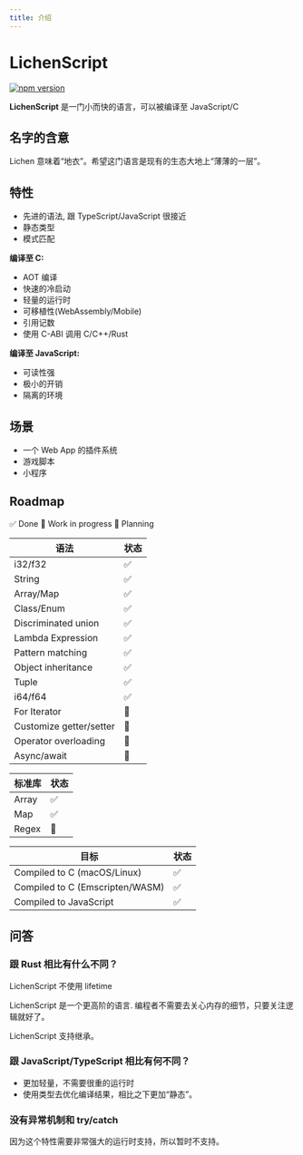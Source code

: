 ```yaml
---
title: 介绍
---
```


# LichenScript

[![npm version](https://img.shields.io/npm/v/lichenscript.svg)](https://www.npmjs.com/package/lichenscript)

**LichenScript** 是一门小而快的语言，可以被编译至 JavaScript/C

## 名字的含意

Lichen 意味着“地衣”。希望这门语言是现有的生态大地上“薄薄的一层”。

## 特性

- 先进的语法, 跟 TypeScript/JavaScript 很接近
- 静态类型
- 模式匹配

**编译至 C:**

- AOT 编译
- 快速的冷启动
- 轻量的运行时
- 可移植性(WebAssembly/Mobile)
- 引用记数
- 使用 C-ABI 调用 C/C++/Rust

**编译至 JavaScript:**

- 可读性强
- 极小的开销
- 隔离的环境

## 场景

- 一个 Web App 的插件系统
- 游戏脚本
- 小程序

## Roadmap

✅ Done
🔨 Work in progress
📖 Planning

| 语法 | 状态 |
| ------ | ------ |
| i32/f32 | ✅ |
| String | ✅ |
| Array/Map | ✅ |
| Class/Enum | ✅ |
| Discriminated union | ✅ |
| Lambda Expression | ✅ |
| Pattern matching | ✅ |
| Object inheritance | ✅ |
| Tuple | ✅ |
| i64/f64 | ✅ |
| For Iterator | 🔨 |
| Customize getter/setter | 🔨 |
| Operator overloading | 📖 |
| Async/await | 📖 |

| 标准库 | 状态 |
| ------ | ------ |
| Array | ✅ |
| Map | ✅ |
| Regex | 📖 |

| 目标 | 状态 |
| ------ | ------ |
| Compiled to C (macOS/Linux) | ✅ |
| Compiled to C (Emscripten/WASM) | ✅ |
| Compiled to JavaScript | ✅ |

## 问答

### 跟 Rust 相比有什么不同？

LichenScript 不使用 lifetime

LichenScript 是一个更高阶的语言.
编程者不需要去关心内存的细节，只要关注逻辑就好了。


LichenScript 支持继承。

### 跟 JavaScript/TypeScript 相比有何不同？

- 更加轻量，不需要很重的运行时
- 使用类型去优化编译结果，相比之下更加“静态”。

### 没有异常机制和 try/catch

因为这个特性需要非常强大的运行时支持，所以暂时不支持。

